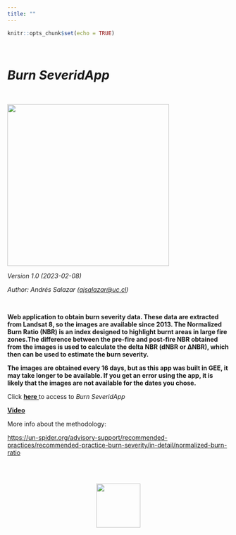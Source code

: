 ```yaml
---
title: ""
---
```


```r
knitr::opts_chunk$set(echo = TRUE)
```

<br>

# ***Burn SeveridApp***

<br>

![](images/burn_app.png){width="367"}

*Version 1.0 (2023-02-08)*

*Author: Andrés Salazar ([ajsalazar\@uc.cl](mailto:ajsalazar@uc.cl){.email})*

\

**Web application to obtain burn severity data. These data are extracted from Landsat 8, so the images are available since 2013. The Normalized Burn Ratio (NBR) is an index designed to highlight burnt areas in large fire zones.The difference between the pre-fire and post-fire NBR obtained from the images is used to calculate the delta NBR (dNBR or ∆NBR), which then can be used to estimate the burn severity.**

**The images are obtained every 16 days, but as this app was built in GEE, it may take longer to be available. If you get an error using the app, it is likely that the images are not available for the dates you chose.**

Click <a href =  "https://andres-gee.users.earthengine.app/view/burn-severidapp" target = "_blank" rel = "noopener noreferrer"> **here** </a> to access to *Burn SeveridApp*

<a href =  "https://www.youtube.com/watch?v=mz-mZTVyX5U&ab_channel=GeoStyle" target = "_blank" rel = "noopener noreferrer"> **Video** </a>

More info about the methodology:

<a href =  "https://un-spider.org/advisory-support/recommended-practices/recommended-practice-burn-severity/in-detail/normalized-burn-ratio" target = "_blank" rel = "noopener noreferrer"> https://un-spider.org/advisory-support/recommended-practices/recommended-practice-burn-severity/in-detail/normalized-burn-ratio </a>

\
\

<center>![](images/logo_final.png){width="100"}</center>
